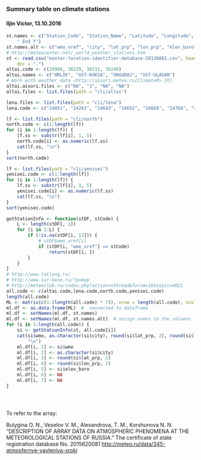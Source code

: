 ### Summary table on climate stations
#### Iljin Victor, 13.10.2016
```r

st.names <- c("Station_Code", "Station_Name", "Latitude", "Longitude", "Elevation", "Start_Y", 
    " End_Y")
st.names.alt <- c("wmo_xref", "city", "lat_prp", "lon_prp", "elev_baro", "start_year", "end_year")
# http://meteocenter.net/_world_weather_stations.htm
st <- read.csv("master-location-identifier-database-20130801.csv", header = TRUE, sep = ",", 
    dec = ".")
altai.code <- c(29998, 36229, 36231, 36246)
altai.names <- c("ORLIK", "UST-KOKSA", "ONGUDAJ", "UST-ULAGAN")
# Work with weather data <http://aisori.meteo.ru/ClimateR> [R]
altai.aisori.files <- c("NA", "1", "NA", "NA")
altai.files <- list.files(path = "cli/altai")

lena.files <- list.files(path = "cli/lena")
lena.code <- c("24051", "24261", "24643", "24652", "24668", "24768", "24859")

lf <- list.files(path = "cli/north")
north.code <- c(1:length(lf))
for (i in 1:length(lf)) {
    lf.ss <- substr(lf[i], 1, 5)
    north.code[i] <- as.numeric(lf.ss)
    cat(lf.ss, "\n")
}
sort(north.code)

lf <- list.files(path = "cli/yenisei")
yenisei.code <- c(1:length(lf))
for (i in 1:length(lf)) {
    lf.ss <- substr(lf[i], 1, 5)
    yenisei.code[i] <- as.numeric(lf.ss)
    cat(lf.ss, "\n")
}
sort(yenisei.code)

getStationInfo <- function(stDF, stCode) {
    L <- length(stDF[, 1])
    for (i in 1:L) {
        if (!is.na(stDF[i, 12])) {
            # stDF$wmo_xref[i]
            if (stDF[i, "wmo_xref"] == stCode) 
                return(stDF[i, ])
        }
    }
}
# http://www.latlong.ru/
# http://www.sur-base.ru/?p=map
# http://meteoclub.ru/index.php?action=vthread&forum=16&topic=4021
all.code <- c(altai.code,lena.code,north.code,yenisei.code)
length(all.code)
ML <- matrix(c(1:(length(all.code) * 7)), nrow = length(all.code), ncol = 7, byrow = TRUE)
ml.df <- as.data.frame(ML)  #  converted to dataframe
ml.df <- setNames(ml.df, st.names)
ml.df <- setNames(ml.df, st.names.alt)  # assign names to the columns
for (i in 1:length(all.code)) {
    si <- getStationInfo(st, all.code[i])
    cat(si$wmo, as.character(si$city), round(si$lat_prp, 2), round(si$lon_prp, 2), si$elev_baro, 
        "\n")
    ml.df[i, 1] <- si$wmo
    ml.df[i, 2] <- as.character(si$city)
    ml.df[i, 3] <- round(si$lat_prp, 2)
    ml.df[i, 4] <- round(si$lon_prp, 2)
    ml.df[i, 5] <- si$elev_baro
    ml.df[i, 6] <- NA
    ml.df[i, 7] <- NA
}




```
```read

```
To refer to the array: 

Bulygina O. N., Veselov V. M., Alexandrova, T. M., Korshunova N. N. "DESCRIPTION OF ARRAY DATA ON ATMOSPHERIC PHENOMENA AT THE METEOROLOGICAL STATIONS OF RUSSIA."
The certificate of state registration database No. 2015620081
<http://meteo.ru/data/345-atmosfernye-yavleniya-sroki>

```r
```

